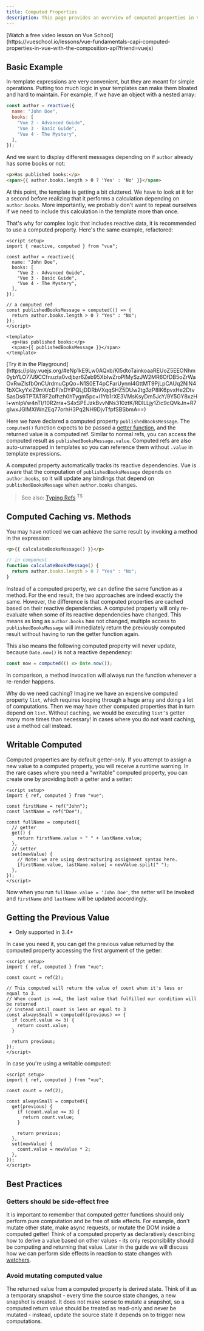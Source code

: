 ```yaml
---
title: Computed Properties
description: This page provides an overview of computed properties in Vue.js, demonstrating their usage and advantages in managing reactive data.
---
```


<span class="custom-link">
  [Watch a free video lesson on Vue
  School](https://vueschool.io/lessons/vue-fundamentals-capi-computed-properties-in-vue-with-the-composition-api?friend=vuejs)
</span>

## Basic Example​

In-template expressions are very convenient, but they are meant for simple operations. Putting too much logic in your templates can make them bloated and hard to maintain. For example, if we have an object with a nested array:

```js
const author = reactive({
  name: "John Doe",
  books: [
    "Vue 2 - Advanced Guide",
    "Vue 3 - Basic Guide",
    "Vue 4 - The Mystery",
  ],
});
```

And we want to display different messages depending on if `author` already has some books or not:

```html
<p>Has published books:</p>
<span>{{ author.books.length > 0 ? 'Yes' : 'No' }}</span>
```

At this point, the template is getting a bit cluttered. We have to look at it for a second before realizing that it performs a calculation depending on `author.books`. More importantly, we probably don't want to repeat ourselves if we need to include this calculation in the template more than once.

That's why for complex logic that includes reactive data, it is recommended to use a computed property. Here's the same example, refactored:

```vue
<script setup>
import { reactive, computed } from "vue";

const author = reactive({
  name: "John Doe",
  books: [
    "Vue 2 - Advanced Guide",
    "Vue 3 - Basic Guide",
    "Vue 4 - The Mystery",
  ],
});

// a computed ref
const publishedBooksMessage = computed(() => {
  return author.books.length > 0 ? "Yes" : "No";
});
</script>

<template>
  <p>Has published books:</p>
  <span>{{ publishedBooksMessage }}</span>
</template>
```

<span class="custom-link">
  [Try it in the
  Playground](https://play.vuejs.org/#eNp1kE9Lw0AQxb/KI5dtoTainkoaaREUoZ5EEONhm0ybYLO77J9CCfnuzta0vdjbzr6Zeb95XbIwZroPlMySzJW2MR6OfDB5oZrWaOvRwZIsfbOnCUrdmuCpQo+N1S0ET4pCFarUynnI4GttMT9PjLpCAUq2NIN41bXCkyYxiZ9rrX/cDF/xDYiPQLjDDRbVXqqSHZ5DUw2tg3zP8lK6pvxHe2DtvSasDs6TPTAT8F2ofhzh0hTygm5pc+I1Yb1rXE3VMsKsyDm5JcY/9Y5GY8xzHI+wnIpVw4nTI/10R2rra+S4xSPEJzkBvvNNs310ztK/RDlLLjy1Zic9cQVkJn+R7gIwxJGlMXiWnZEq77orhH3Pq2NH9DjvTfpfSBSbmA==)
</span>

Here we have declared a computed property `publishedBooksMessage`. The `computed()` function expects to be passed a <span class="custom-link">[getter function](https://developer.mozilla.org/en-US/docs/Web/JavaScript/Reference/Functions/get#description)</span>, and the returned value is a computed ref. Similar to normal refs, you can access the computed result as `publishedBooksMessage.value`. Computed refs are also auto-unwrapped in templates so you can reference them without `.value` in template expressions.

A computed property automatically tracks its reactive dependencies. Vue is aware that the computation of `publishedBooksMessage` depends on `author.books`, so it will update any bindings that depend on `publishedBooksMessage` when `author.books` changes.

> See also: <span class="custom-link">[Typing Refs](https://vuejs.org/guide/typescript/composition-api#typing-computed)</span> <sup>TS</sup>

## Computed Caching vs. Methods

You may have noticed we can achieve the same result by invoking a method in the expression:

```html
<p>{{ calculateBooksMessage() }}</p>
```

```js
// in component
function calculateBooksMessage() {
  return author.books.length > 0 ? "Yes" : "No";
}
```

Instead of a computed property, we can define the same function as a method. For the end result, the two approaches are indeed exactly the same. However, the difference is that computed properties are cached based on their reactive dependencies. A computed property will only re-evaluate when some of its reactive dependencies have changed. This means as long as `author.books` has not changed, multiple access to `publishedBooksMessage` will immediately return the previously computed result without having to run the getter function again.

This also means the following computed property will never update, because `Date.now()` is not a reactive dependency:

```js
const now = computed(() => Date.now());
```

In comparison, a method invocation will always run the function whenever a re-render happens.

Why do we need caching? Imagine we have an expensive computed property `list`, which requires looping through a huge array and doing a lot of computations. Then we may have other computed properties that in turn depend on `list`. Without caching, we would be executing `list’`s getter many more times than necessary! In cases where you do not want caching, use a method call instead.

## Writable Computed​

Computed properties are by default getter-only. If you attempt to assign a new value to a computed property, you will receive a runtime warning. In the rare cases where you need a "writable" computed property, you can create one by providing both a getter and a setter:

```vue
<script setup>
import { ref, computed } from "vue";

const firstName = ref("John");
const lastName = ref("Doe");

const fullName = computed({
  // getter
  get() {
    return firstName.value + " " + lastName.value;
  },
  // setter
  set(newValue) {
    // Note: we are using destructuring assignment syntax here.
    [firstName.value, lastName.value] = newValue.split(" ");
  },
});
</script>
```

Now when you run `fullName.value = 'John Doe'`, the setter will be invoked and `firstName` and `lastName` will be updated accordingly.

## Getting the Previous Value​

- Only supported in 3.4+

In case you need it, you can get the previous value returned by the computed property accessing the first argument of the getter:

```vue
<script setup>
import { ref, computed } from "vue";

const count = ref(2);

// This computed will return the value of count when it's less or equal to 3.
// When count is >=4, the last value that fulfilled our condition will be returned
// instead until count is less or equal to 3
const alwaysSmall = computed((previous) => {
  if (count.value <= 3) {
    return count.value;
  }

  return previous;
});
</script>
```

In case you're using a writable computed:

```vue
<script setup>
import { ref, computed } from "vue";

const count = ref(2);

const alwaysSmall = computed({
  get(previous) {
    if (count.value <= 3) {
      return count.value;
    }

    return previous;
  },
  set(newValue) {
    count.value = newValue * 2;
  },
});
</script>
```

## Best Practices​

### Getters should be side-effect free​

It is important to remember that computed getter functions should only perform pure computation and be free of side effects. For example, don't mutate other state, make async requests, or mutate the DOM inside a computed getter! Think of a computed property as declaratively describing how to derive a value based on other values - its only responsibility should be computing and returning that value. Later in the guide we will discuss how we can perform side effects in reaction to state changes with <span class="custom-link">[watchers](https://vuejs.org/guide/essentials/watchers)</span>.

### Avoid mutating computed value​

The returned value from a computed property is derived state. Think of it as a temporary snapshot - every time the source state changes, a new snapshot is created. It does not make sense to mutate a snapshot, so a computed return value should be treated as read-only and never be mutated - instead, update the source state it depends on to trigger new computations.
